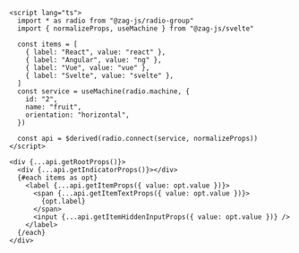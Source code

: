 ```svelte
<script lang="ts">
  import * as radio from "@zag-js/radio-group"
  import { normalizeProps, useMachine } from "@zag-js/svelte"

  const items = [
    { label: "React", value: "react" },
    { label: "Angular", value: "ng" },
    { label: "Vue", value: "vue" },
    { label: "Svelte", value: "svelte" },
  ]
  const service = useMachine(radio.machine, {
    id: "2",
    name: "fruit",
    orientation: "horizontal",
  })

  const api = $derived(radio.connect(service, normalizeProps))
</script>

<div {...api.getRootProps()}>
  <div {...api.getIndicatorProps()}></div>
  {#each items as opt}
    <label {...api.getItemProps({ value: opt.value })}>
      <span {...api.getItemTextProps({ value: opt.value })}>
        {opt.label}
      </span>
      <input {...api.getItemHiddenInputProps({ value: opt.value })} />
    </label>
  {/each}
</div>
```
